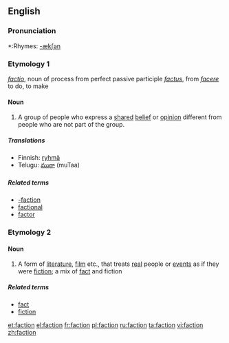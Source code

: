 {{see|-faction}}
==English==
===Pronunciation===
*:Rhymes: [[Rhymes:English:-ækʃən|-ækʃən]]

===Etymology 1===
{{L.}} ''[[factio]]'', noun of process from perfect passive participle ''[[factus]]'', from ''[[facere]]'' to do, to make

====Noun====
{{wikipedia}}
{{en-noun}}

# A group of people who express a [[shared]] [[belief]] or [[opinion]] different from people who are not part of the group.

=====Translations=====
*Finnish: [[ryhmä]]
*Telugu: [[ముఠా]] (muTaa)

=====Related terms=====
*[[-faction]]
*[[factional]]
*[[factor]]

===Etymology 2===
{{blend|fact|fiction}}

====Noun====
{{en-noun}}

# A form of [[literature]], [[film]] etc., that treats [[real]] people or [[event]]s as if they were [[fiction]]; a mix of [[fact]] and fiction

=====Related terms=====
*[[fact]]
*[[fiction]]

[[et:faction]]
[[el:faction]]
[[fr:faction]]
[[pl:faction]]
[[ru:faction]]
[[ta:faction]]
[[vi:faction]]
[[zh:faction]]